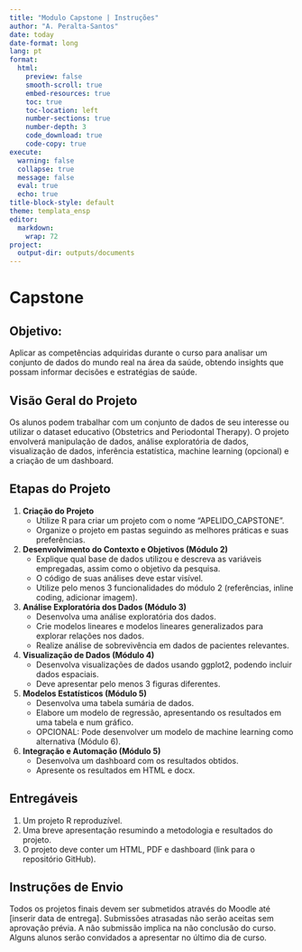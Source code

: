 ```yaml
---
title: "Modulo Capstone | Instruções"
author: "A. Peralta-Santos"
date: today
date-format: long
lang: pt 
format:
  html:
    preview: false
    smooth-scroll: true
    embed-resources: true
    toc: true
    toc-location: left
    number-sections: true
    number-depth: 3
    code_download: true
    code-copy: true
execute:
  warning: false
  collapse: true
  message: false
  eval: true
  echo: true
title-block-style: default
theme: templata_ensp
editor: 
  markdown: 
    wrap: 72
project:
  output-dir: outputs/documents
---
```


# Capstone

## Objetivo:

Aplicar as competências adquiridas durante o curso para analisar um conjunto de dados do mundo real na área da saúde, obtendo insights que possam informar decisões e estratégias de saúde.

## Visão Geral do Projeto
Os alunos podem trabalhar com um conjunto de dados de seu interesse ou utilizar o dataset educativo (Obstetrics and Periodontal Therapy). O projeto envolverá manipulação de dados, análise exploratória de dados, visualização de dados, inferência estatística, machine learning (opcional) e a criação de um dashboard.

## Etapas do Projeto

1. **Criação do Projeto**
   - Utilize R para criar um projeto com o nome "APELIDO_CAPSTONE".
   - Organize o projeto em pastas seguindo as melhores práticas e suas preferências.
   
2. **Desenvolvimento do Contexto e Objetivos (Módulo 2)**
   - Explique qual base de dados utilizou e descreva as variáveis empregadas, assim como o objetivo da pesquisa.
   - O código de suas análises deve estar visível.
   - Utilize pelo menos 3 funcionalidades do módulo 2 (referências, inline coding, adicionar imagem).

3. **Análise Exploratória dos Dados (Módulo 3)**
   - Desenvolva uma análise exploratória dos dados.
   - Crie modelos lineares e modelos lineares generalizados para explorar relações nos dados.
   - Realize análise de sobrevivência em dados de pacientes relevantes.

4. **Visualização de Dados (Módulo 4)**
   - Desenvolva visualizações de dados usando ggplot2, podendo incluir dados espaciais.
   - Deve apresentar pelo menos 3 figuras diferentes.

5. **Modelos Estatísticos (Módulo 5)**
   - Desenvolva uma tabela sumária de dados.
   - Elabore um modelo de regressão, apresentando os resultados em uma tabela e num gráfico.
   - OPCIONAL: Pode desenvolver um modelo de machine learning como alternativa (Módulo 6).

6. **Integração e Automação (Módulo 5)**
   - Desenvolva um dashboard com os resultados obtidos.
   - Apresente os resultados em HTML e docx.

## Entregáveis

1. Um projeto R reproduzível.
2. Uma breve apresentação resumindo a metodologia e resultados do projeto.
3. O projeto deve conter um HTML, PDF e dashboard (link para o repositório GitHub).

## Instruções de Envio

Todos os projetos finais devem ser submetidos através do Moodle até [inserir data de entrega]. Submissões atrasadas não serão aceitas sem aprovação prévia. A não submissão implica na não conclusão do curso. Alguns alunos serão convidados a apresentar no último dia de curso.

